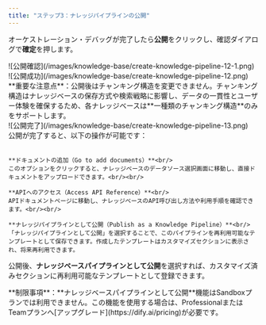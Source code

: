 ```yaml
---
title: "ステップ3：ナレッジパイプラインの公開"
---
```


オーケストレーション・デバッグが完了したら**公開**をクリックし、確認ダイアログで**確定**を押します。

<div style={{display: 'flex', flexWrap: 'wrap', gap: '30px'}}>
  <div style={{flex: 1, minWidth: '200px'}}>
    ![公開確認](/images/knowledge-base/create-knowledge-pipeline-12-1.png)
  </div>
  <div style={{flex: 2, minWidth: '300px'}}>
    ![公開成功](/images/knowledge-base/create-knowledge-pipeline-12.png)
  </div>
</div>

<Warning>
**重要な注意点**：公開後はチャンキング構造を変更できません。チャンキング構造はナレッジベースの保存方式や検索戦略に影響し、データの一貫性とユーザー体験を確保するため、各ナレッジベースは**一種類のチャンキング構造**のみをサポートします。
</Warning>

<div style={{display: 'flex', flexWrap: 'wrap', gap: '30px'}}>
  <div style={{flex: 2, minWidth: '200px'}}>
    ![公開完了](/images/knowledge-base/create-knowledge-pipeline-13.png)
  </div>
  <div style={{flex: 3, minWidth: '300px'}}>
    公開が完了すると、以下の操作が可能です：<br/><br/>

    **ドキュメントの追加（Go to add documents）**<br/>
    このオプションをクリックすると、ナレッジベースのデータソース選択画面に移動し、直接ドキュメントをアップロードできます。<br/><br/>

    **APIへのアクセス（Access API Reference）**<br/>
    APIドキュメントページに移動し、ナレッジベースのAPI呼び出し方法や利用手順を確認できます。<br/><br/>

    **ナレッジパイプラインとして公開（Publish as a Knowledge Pipeline）**<br/>
    「ナレッジパイプラインとして公開」を選択することで、このパイプラインを再利用可能なテンプレートとして保存できます。作成したテンプレートはカスタマイズセクションに表示され、将来再利用できます。
  </div>
</div>

公開後、**ナレッジベースパイプラインとして公開**を選択すれば、カスタマイズ済みセクションに再利用可能なテンプレートとして登録できます。

<Warning>
**制限事項**：**ナレッジベースパイプラインとして公開**機能はSandboxプランでは利用できません。この機能を使用する場合は、ProfessionalまたはTeamプランへ[アップグレード](https://dify.ai/pricing)が必要です。
</Warning>
